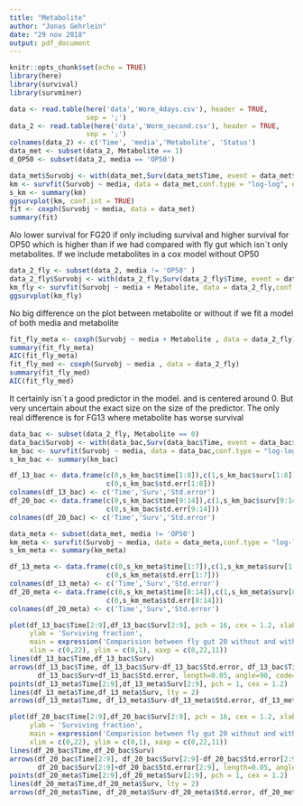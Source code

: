 ```yaml
---
title: "Metabolite"
author: "Jonas Gehrlein"
date: "29 nov 2018"
output: pdf_document
---
```


```r
knitr::opts_chunk$set(echo = TRUE)
library(here)
library(survival)
library(survminer)
```

```r
data <- read.table(here('data','Worm_4days.csv'), header = TRUE,
                   sep = ';')
data_2 <- read.table(here('data','Worm_second.csv'), header = TRUE,
                   sep = ';')
colnames(data_2) <- c('Time', 'media','Metabolite', 'Status')
data_met <- subset(data_2, Metabolite == 1)
d_OP50 <- subset(data_2, media == 'OP50')
```

```r
data_met$Survobj <- with(data_met,Surv(data_met$Time, event = data_met$Status))
km <- survfit(Survobj ~ media, data = data_met,conf.type = "log-log", error = "greenwood")
s_km <- summary(km)
ggsurvplot(km, conf.int = TRUE)
fit <- coxph(Survobj ~ media, data = data_met)
summary(fit)
```

Alo lower survival for FG20 if only including survival and higher survival for
OP50 which is higher than if we had compared with fly gut which isn´t only
metabolites. If we include metabolites in a cox model without OP50

```r
data_2_fly <- subset(data_2, media != 'OP50' )
data_2_fly$Survobj <- with(data_2_fly,Surv(data_2_fly$Time, event = data_2_fly$Status))
km_fly <- survfit(Survobj ~ media + Metabolite, data = data_2_fly,conf.type = "log-log", error = "greenwood")
ggsurvplot(km_fly)
```

No big difference on the plot between metabolite or without if we fit a model of
both media and metabolite

```r
fit_fly_meta <- coxph(Survobj ~ media + Metabolite , data = data_2_fly)
summary(fit_fly_meta)
AIC(fit_fly_meta)
fit_fly_med <- coxph(Survobj ~ media , data = data_2_fly)
summary(fit_fly_med)
AIC(fit_fly_med)
```
 
It certainly isn´t a good predictor in the model. and is centered around 0. But very uncertain about the exact size on the size of the predictor.
The only real difference is for FG13 where metabolite has worse survival

```r
data_bac <- subset(data_2_fly, Metabolite == 0)
data_bac$Survobj <- with(data_bac,Surv(data_bac$Time, event = data_bac$Status))
km_bac <- survfit(Survobj ~ media, data = data_bac,conf.type = "log-log", error = "greenwood")
s_km_bac <- summary(km_bac)

df_13_bac <- data.frame(c(0,s_km_bac$time[1:8]),c(1,s_km_bac$surv[1:8]),
                        c(0,s_km_bac$std.err[1:8]))
colnames(df_13_bac) <- c('Time','Surv','Std.error')
df_20_bac <- data.frame(c(0,s_km_bac$time[9:14]),c(1,s_km_bac$surv[9:14]),
                        c(0,s_km_bac$std.err[9:14]))
colnames(df_20_bac) <- c('Time','Surv','Std.error')

data_meta <- subset(data_met, media != 'OP50')
km_meta <- survfit(Survobj ~ media, data = data_meta,conf.type = "log-log", error = "greenwood")
s_km_meta <- summary(km_meta)

df_13_meta <- data.frame(c(0,s_km_meta$time[1:7]),c(1,s_km_meta$surv[1:7]),
                        c(0,s_km_meta$std.err[1:7]))
colnames(df_13_meta) <- c('Time','Surv','Std.error')
df_20_meta <- data.frame(c(0,s_km_meta$time[8:14]),c(1,s_km_meta$surv[8:14]),
                        c(0,s_km_meta$std.err[8:14]))
colnames(df_20_meta) <- c('Time','Surv','Std.error')

plot(df_13_bac$Time[2:9],df_13_bac$Surv[2:9], pch = 16, cex = 1.2, xlab = 'Heatstress (hours)', 
     ylab = 'Surviving fraction', 
     main = expression('Comparision between fly gut 20 without and with living bacteria'),
     xlim = c(0,22), ylim = c(0,1), xaxp = c(0,22,11))
lines(df_13_bac$Time,df_13_bac$Surv)
arrows(df_13_bac$Time, df_13_bac$Surv-df_13_bac$Std.error, df_13_bac$Time, 
       df_13_bac$Surv+df_13_bac$Std.error, length=0.05, angle=90, code=3, col = 'black')
points(df_13_meta$Time[2:9],df_13_meta$Surv[2:9], pch = 1, cex = 1.2) 
lines(df_13_meta$Time,df_13_meta$Surv, lty = 2)
arrows(df_13_meta$Time, df_13_meta$Surv-df_13_meta$Std.error, df_13_meta$Time, df_13_meta$Surv+df_13_meta$Std.error, length=0.05, angle=90, code=3, col = 'black')
```


```r
plot(df_20_bac$Time[2:9],df_20_bac$Surv[2:9], pch = 16, cex = 1.2, xlab = 'Heatstress (hours)', 
     ylab = 'Surviving fraction', 
     main = expression('Comparision between fly gut 20 without and with living bacteria'),
     xlim = c(0,22), ylim = c(0,1), xaxp = c(0,22,11))
lines(df_20_bac$Time,df_20_bac$Surv)
arrows(df_20_bac$Time[2:9], df_20_bac$Surv[2:9]-df_20_bac$Std.error[2:9], df_13_bac$Time[2:9], 
       df_20_bac$Surv[2:9]+df_20_bac$Std.error[2:9], length=0.05, angle=90, code=3, col = 'black')
points(df_20_meta$Time[2:9],df_20_meta$Surv[2:9], pch = 1, cex = 1.2) 
lines(df_20_meta$Time,df_20_meta$Surv, lty = 2)
arrows(df_20_meta$Time, df_20_meta$Surv-df_20_meta$Std.error, df_20_meta$Time, df_20_meta$Surv+df_20_meta$Std.error, length=0.05, angle=90, code=3, col = 'black')
```


